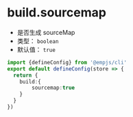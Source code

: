 # build.sourcemap
+ 是否生成 sourceMap
+ 类型： `boolean`
+ 默认值： `true`

```ts title="emp-config.js"
import {defineConfig} from '@empjs/cli'
export default defineConfig(store => {
  return {
    build:{
        sourcemap:true
    }
  }
})
```